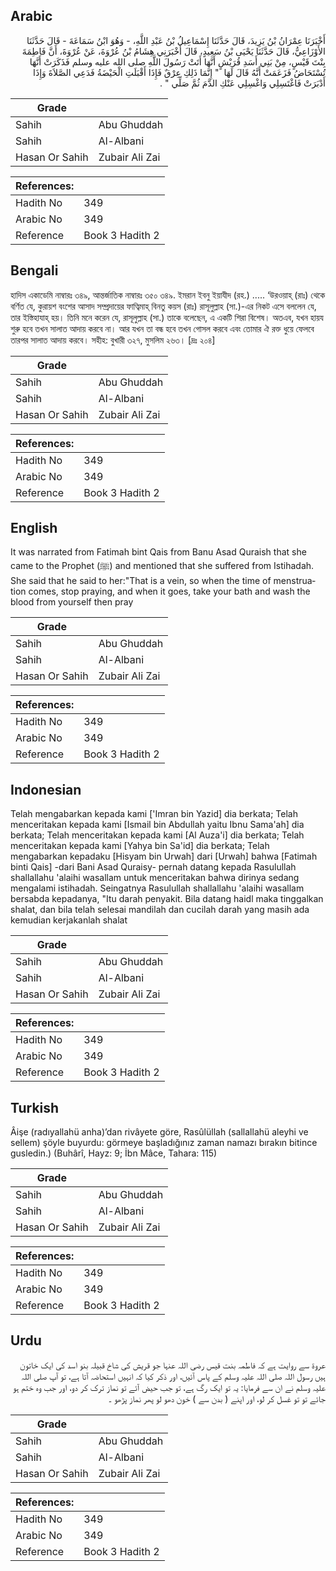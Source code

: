 ## Arabic


<div dir="rtl" lang="ar" style={{fontSize:'larger',backgroundColor:'#f8f9fa',padding:20}}>
أَخْبَرَنَا عِمْرَانُ بْنُ يَزِيدَ، قَالَ حَدَّثَنَا إِسْمَاعِيلُ بْنُ عَبْدِ اللَّهِ، - وَهُوَ ابْنُ سَمَاعَةَ - قَالَ حَدَّثَنَا الأَوْزَاعِيُّ، قَالَ حَدَّثَنَا يَحْيَى بْنُ سَعِيدٍ، قَالَ أَخْبَرَنِي هِشَامُ بْنُ عُرْوَةَ، عَنْ عُرْوَةَ، أَنَّ فَاطِمَةَ بِنْتَ قَيْسٍ، مِنْ بَنِي أَسَدِ قُرَيْشٍ أَنَّهَا أَتَتْ رَسُولَ اللَّهِ صلى الله عليه وسلم فَذَكَرَتْ أَنَّهَا تُسْتَحَاضُ فَزَعَمَتْ أَنَّهُ قَالَ لَهَا ‏ "‏ إِنَّمَا ذَلِكِ عِرْقٌ فَإِذَا أَقْبَلَتِ الْحَيْضَةُ فَدَعِي الصَّلاَةَ وَإِذَا أَدْبَرَتْ فَاغْتَسِلِي وَاغْسِلِي عَنْكِ الدَّمَ ثُمَّ صَلِّي ‏"‏ ‏.‏
</div>
<div style={{backgroundColor:'#f8f9fa',padding:20, marginBottom: 10}}><table> <thead> <tr> <th>Grade</th> <th></th> </tr> </thead> <tbody> <tr><td>Sahih</td><td>Abu Ghuddah</td></tr><tr><td>Sahih</td><td>Al-Albani</td></tr><tr><td>Hasan Or Sahih</td><td>Zubair Ali Zai</td></tr></tbody></table><table> <thead> <tr> <th>References:</th> <th></th> </tr> </thead> <tbody><tr><td>Hadith No</td><td>349</td></tr><tr><td>Arabic No</td><td>349</td></tr><tr><td>Reference</td><td>Book 3 Hadith 2</td></tr></tbody></table></div>

## Bengali


<div dir="ltr" lang="bn" style={{fontSize:'larger',backgroundColor:'#f8f9fa',padding:20}}>
হাদিস একাডেমি নাম্বারঃ ৩৪৯, আন্তর্জাতিক নাম্বারঃ ৩৫০ ৩৪৯. ইমরান ইবনু ইয়াযীদ (রহ.) ..... ‘উরওয়াহ্ (রাঃ) থেকে বর্ণিত যে, কুরায়শ বংশের আসাদ সম্প্রদায়ের ফাত্বিমাহ্ বিনতু কয়স (রাঃ) রাসূলুল্লাহ (সা.)-এর নিকট এসে বললেন যে, তার ইস্তিহাযাহ্ হয়। তিনি মনে করেন যে, রাসূলুল্লাহ (সা.) তাকে বলেছেন, এ একটি শিরা বিশেষ। অতএব, যখন হায়য শুরু হবে তখন সালাত আদায় করবে না। আর যখন তা বন্ধ হবে তখন গোসল করবে এবং তোমার ঐ রক্ত ধুয়ে ফেলবে তারপর সালাত আদায় করবে। সহীহ: বুখারী ৩২৭, মুসলিম ২৬৩। [দ্রঃ ২০৪]
</div>
<div style={{backgroundColor:'#f8f9fa',padding:20, marginBottom: 10}}><table> <thead> <tr> <th>Grade</th> <th></th> </tr> </thead> <tbody> <tr><td>Sahih</td><td>Abu Ghuddah</td></tr><tr><td>Sahih</td><td>Al-Albani</td></tr><tr><td>Hasan Or Sahih</td><td>Zubair Ali Zai</td></tr></tbody></table><table> <thead> <tr> <th>References:</th> <th></th> </tr> </thead> <tbody><tr><td>Hadith No</td><td>349</td></tr><tr><td>Arabic No</td><td>349</td></tr><tr><td>Reference</td><td>Book 3 Hadith 2</td></tr></tbody></table></div>

## English


<div dir="ltr" lang="en" style={{fontSize:'larger',backgroundColor:'#f8f9fa',padding:20}}>
It was narrated from Fatimah bint Qais from Banu Asad Quraish that she came to the Prophet (ﷺ) and mentioned that she suffered from Istihadah. She said that he said to her:"That is a vein, so when the time of menstruation comes, stop praying, and when it goes, take your bath and wash the blood from yourself then pray
</div>
<div style={{backgroundColor:'#f8f9fa',padding:20, marginBottom: 10}}><table> <thead> <tr> <th>Grade</th> <th></th> </tr> </thead> <tbody> <tr><td>Sahih</td><td>Abu Ghuddah</td></tr><tr><td>Sahih</td><td>Al-Albani</td></tr><tr><td>Hasan Or Sahih</td><td>Zubair Ali Zai</td></tr></tbody></table><table> <thead> <tr> <th>References:</th> <th></th> </tr> </thead> <tbody><tr><td>Hadith No</td><td>349</td></tr><tr><td>Arabic No</td><td>349</td></tr><tr><td>Reference</td><td>Book 3 Hadith 2</td></tr></tbody></table></div>

## Indonesian


<div dir="ltr" lang="id" style={{fontSize:'larger',backgroundColor:'#f8f9fa',padding:20}}>
Telah mengabarkan kepada kami ['Imran bin Yazid] dia berkata; Telah menceritakan kepada kami [Ismail bin Abdullah yaitu Ibnu Sama'ah] dia berkata; Telah menceritakan kepada kami [Al Auza'i] dia berkata; Telah menceritakan kepada kami [Yahya bin Sa'id] dia berkata; Telah mengabarkan kepadaku [Hisyam bin Urwah] dari [Urwah] bahwa [Fatimah binti Qais] -dari Bani Asad Quraisy- pernah datang kepada Rasulullah shallallahu 'alaihi wasallam untuk menceritakan bahwa dirinya sedang mengalami istihadah. Seingatnya Rasulullah shallallahu 'alaihi wasallam bersabda kepadanya, "Itu darah penyakit. Bila datang haidl maka tinggalkan shalat, dan bila telah selesai mandilah dan cucilah darah yang masih ada kemudian kerjakanlah shalat
</div>
<div style={{backgroundColor:'#f8f9fa',padding:20, marginBottom: 10}}><table> <thead> <tr> <th>Grade</th> <th></th> </tr> </thead> <tbody> <tr><td>Sahih</td><td>Abu Ghuddah</td></tr><tr><td>Sahih</td><td>Al-Albani</td></tr><tr><td>Hasan Or Sahih</td><td>Zubair Ali Zai</td></tr></tbody></table><table> <thead> <tr> <th>References:</th> <th></th> </tr> </thead> <tbody><tr><td>Hadith No</td><td>349</td></tr><tr><td>Arabic No</td><td>349</td></tr><tr><td>Reference</td><td>Book 3 Hadith 2</td></tr></tbody></table></div>

## Turkish


<div dir="ltr" lang="tr" style={{fontSize:'larger',backgroundColor:'#f8f9fa',padding:20}}>
Âişe (radıyallahü anha)’dan rivâyete göre, Rasûlüllah (sallallahü aleyhi ve sellem) şöyle buyurdu: görmeye başladığınız zaman namazı bırakın bitince gusledin.) (Buhârî, Hayz: 9; İbn Mâce, Tahara: 115)
</div>
<div style={{backgroundColor:'#f8f9fa',padding:20, marginBottom: 10}}><table> <thead> <tr> <th>Grade</th> <th></th> </tr> </thead> <tbody> <tr><td>Sahih</td><td>Abu Ghuddah</td></tr><tr><td>Sahih</td><td>Al-Albani</td></tr><tr><td>Hasan Or Sahih</td><td>Zubair Ali Zai</td></tr></tbody></table><table> <thead> <tr> <th>References:</th> <th></th> </tr> </thead> <tbody><tr><td>Hadith No</td><td>349</td></tr><tr><td>Arabic No</td><td>349</td></tr><tr><td>Reference</td><td>Book 3 Hadith 2</td></tr></tbody></table></div>

## Urdu


<div dir="rtl" lang="ur" style={{fontSize:'larger',backgroundColor:'#f8f9fa',padding:20}}>
عروۃ سے روایت ہے کہ فاطمہ بنت قیس رضی اللہ عنہا جو قریش کی شاخ قبیلہ بنو اسد کی ایک خاتون ہیں رسول اللہ صلی اللہ علیہ وسلم کے پاس آئیں، اور ذکر کیا کہ انہیں استحاضہ آتا ہے، تو آپ صلی اللہ علیہ وسلم نے ان سے فرمایا: یہ تو ایک رگ ہے، تو جب حیض آئے تو نماز ترک کر دو، اور جب وہ ختم ہو جائے تو تو غسل کر لو، اور اپنے ( بدن سے ) خون دھو لو پھر نماز پڑھو ۔
</div>
<div style={{backgroundColor:'#f8f9fa',padding:20, marginBottom: 10}}><table> <thead> <tr> <th>Grade</th> <th></th> </tr> </thead> <tbody> <tr><td>Sahih</td><td>Abu Ghuddah</td></tr><tr><td>Sahih</td><td>Al-Albani</td></tr><tr><td>Hasan Or Sahih</td><td>Zubair Ali Zai</td></tr></tbody></table><table> <thead> <tr> <th>References:</th> <th></th> </tr> </thead> <tbody><tr><td>Hadith No</td><td>349</td></tr><tr><td>Arabic No</td><td>349</td></tr><tr><td>Reference</td><td>Book 3 Hadith 2</td></tr></tbody></table></div>
